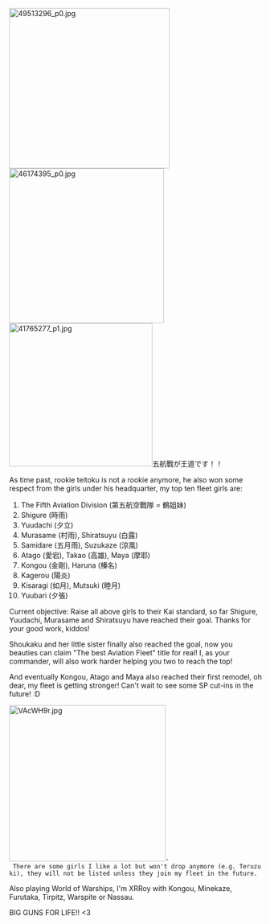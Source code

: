 [[File:49513296 p0.jpg|thumb|319x319px]][[File:46174395 p0.jpg|thumb|308x308px]]
[[File:41765277 p1.jpg|thumb|285x285px]]五航戰が王道です！！

As time past, rookie teitoku is not a rookie anymore, he also won some respect from the girls under his headquarter, my top ten fleet girls are:
# The Fifth Aviation Division (第五航空戰隊 = 鶴姐妹)
# Shigure (時雨)
# Yuudachi (夕立)
# Murasame (村雨), Shiratsuyu (白露)
# Samidare (五月雨), Suzukaze (涼風)
# Atago (愛宕), Takao (高雄), Maya (摩耶)
# Kongou (金剛), Haruna (榛名)
# Kagerou (陽炎)
# Kisaragi (如月), Mutsuki (睦月)
# Yuubari (夕張)
Current objective: Raise all above girls to their Kai standard, so far Shigure, Yuudachi, Murasame and Shiratsuyu have reached their goal. Thanks for your good work, kiddos! 

Shoukaku and her little sister finally also reached the goal, now you beauties can claim "The best Aviation Fleet" title for real! I, as your commander, will also work harder helping you two to reach the top! 

And eventually Kongou, Atago and Maya also reached their first remodel, oh dear, my fleet is getting stronger! Can't wait to see some SP cut-ins in the future! :D 

 [[File:VAcWH9r.jpg|thumb|311x311px]]- There are some girls I like a lot but won't drop anymore (e.g. Teruzuki), they will not be listed unless they join my fleet in the future. 

Also playing World of Warships, I'm XRRoy with Kongou, Minekaze, Furutaka, Tirpitz, Warspite or Nassau. 

BIG GUNS FOR LIFE!! <3
